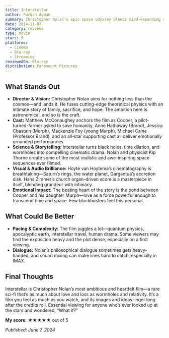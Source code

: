 ```yaml
---
title: Interstellar
author: Furqan Agwan
summary: Christopher Nolan’s epic space odyssey blends mind-expanding science, human emotion, and visual spectacle. A film that dares to dream beyond the stars—and hits home.
date: 2014-11-07
category: reviews
type: Movie
stars: 5
platforms:
  - Cinema
  - Blu-ray
  - Streaming
reviewedOn: Blu-ray
distribution: Paramount Pictures
---
```


## What Stands Out

- **Director & Vision:** Christopher Nolan aims for nothing less than the cosmos—and lands it. He fuses cutting-edge theoretical physics with an intimate story of family, sacrifice, and hope. The ambition here is astronomical, and so is the craft.
- **Cast:** Matthew McConaughey anchors the film as Cooper, a pilot-turned-farmer asked to save humanity. Anne Hathaway (Brand), Jessica Chastain (Murph), Mackenzie Foy (young Murph), Michael Caine (Professor Brand), and an all-star supporting cast all deliver emotionally grounded performances.
- **Science & Storytelling:** Interstellar turns black holes, time dilation, and wormholes into compelling cinematic drama. Nolan and physicist Kip Thorne create some of the most realistic and awe-inspiring space sequences ever filmed.
- **Visual & Audio Brilliance:** Hoyte van Hoytema’s cinematography is breathtaking—Saturn’s rings, the water planet, Gargantua’s accretion disk. Hans Zimmer’s church organ-driven score is a masterpiece in itself, blending grandeur with intimacy.
- **Emotional Impact:** The beating heart of the story is the bond between Cooper and his daughter Murph—love as a force powerful enough to transcend time and space. Few blockbusters feel this personal.

## What Could Be Better

- **Pacing & Complexity:** The film juggles a lot—quantum physics, apocalyptic earth, interstellar travel, human drama. Some viewers may find the exposition heavy and the plot dense, especially on a first viewing.
- **Dialogue:** Nolan’s philosophical dialogue sometimes gets heavy-handed, and sound mixing can make lines hard to catch, especially in IMAX.

## Final Thoughts

Interstellar is Christopher Nolan’s most ambitious and heartfelt film—a rare sci-fi that’s as much about love and loss as wormholes and relativity. It’s a film you feel as much as you watch, and its images and ideas linger long after the credits roll. Essential viewing for anyone who’s ever looked up at the stars and wondered, “What if?”

**My score:** ★★★★★ out of 5

_Published: June 7, 2024_
